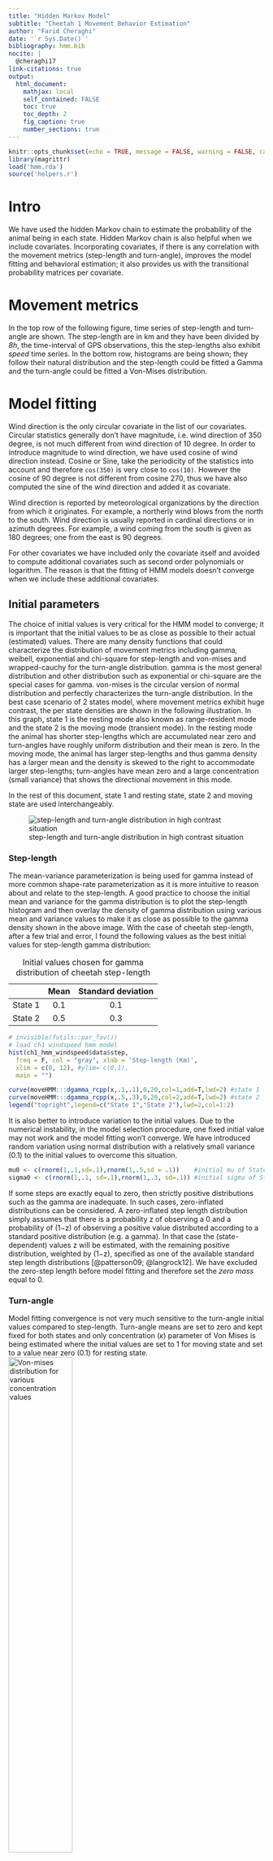 ```yaml
---
title: "Hidden Markov Model"
subtitle: "Cheetah 1 Movement Behavior Estimation"
author: "Farid Cheraghi"
date: '`r Sys.Date()`'
bibliography: hmm.bib
nocite: |
  @cheraghi17
link-citations: true
output:
  html_document:
    mathjax: local
    self_contained: FALSE
    toc: true
    toc_depth: 2
    fig_caption: true
    number_sections: true
---
```


```r
knitr::opts_chunk$set(echo = TRUE, message = FALSE, warning = FALSE, cache=TRUE, fig.align="center")
library(magrittr)
load('hmm.rda')
source('helpers.r')
```

# Intro

We have used the hidden Markov chain to estimate the probability of the animal being in each state. Hidden Markov chain is also helpful when we include covariates. Incorporating covariates, if there is any correlation with the movement metrics (step-length and turn-angle), improves the model fitting and behavioral estimation; it also provides us with the transitional probability matrices per covariate.

# Movement metrics

In the top row of the following figure, time series of step-length and turn-angle are shown. The step-length are in km and they have been divided by *8h*, the time-interval of GPS observations, this the step-lengths also exhibit *speed* time series. In the bottom row, histograms are being shown; they follow their natural distribution and the step-length could be fitted a Gamma and the turn-angle could be fitted a Von-Mises distribution. 

# Model fitting

Wind direction is the only circular covariate in the list of our covariates. Circular statistics generally don't have magnitude, i.e. wind direction of 350 degree, is not much different from wind direction of 10 degree. In order to introduce magnitude to wind direction, we have used cosine of wind direction instead. Cosine or Sine, take the periodicity of the statistics into account and therefore `cos(350)` is very close to `cos(10)`. However the cosine of 90 degree is not different from cosine 270, thus we have also computed the sine of the wind direction and added it as covariate.

Wind direction is reported by meteorological organizations by the direction from which it originates. For example, a northerly wind blows from the north to the south. Wind direction is usually reported in cardinal directions or in azimuth degrees. For example, a wind coming from the south is given as 180 degrees; one from the east is 90 degrees.

For other covariates we have included only the covariate itself and avoided to compute additional covariates such as second order polynomials or logarithm. The reason is that the fitting of HMM models doesn't converge when we include these additional covariates. 

## Initial parameters

The choice of initial values is very critical for the HMM model to converge; it is important that the initial values to be as close as possible to their actual (estimated) values. There are many density functions that could characterize the distribution of movement metrics including gamma, weibell, exponential and chi-square for step-length and von-mises and wrapped-cauchy for the turn-angle distribution. gamma is the most general distribution and other distribution such as exponential or chi-square are the special cases for gamma. von-mises is the circular version of normal distribution and perfectly characterizes the turn-angle distribution. In the best case scenario of 2 states model, where movement metrics exhibit huge contrast, the per state densities are shown in the following illustration. In this graph, state 1 is the resting mode also known as range-resident mode and the state 2 is the moving mode (transient mode). In the resting mode the animal has shorter step-lengths which are accumulated near zero and turn-angles have roughly uniform distribution and their mean is zero. In the moving mode, the animal has larger step-lengths and thus gamma density has a larger mean and the density is skewed to the right to accommodate larger step-lengths; turn-angles have mean zero and a large concentration (small variance) that shows the directional movement in this mode.

In the rest of this document, state 1 and resting state, state 2 and moving state are used interchangeably.

![step-length and turn-angle distribution in high contrast situation](movehmm1.png)

### Step-length

The mean-variance parameterization is being used for gamma instead of more common shape-rate parameterization as it is more intuitive to reason about and relate to the step-length. A good practice to choose the initial mean and variance for the gamma distribution is to plot the step-length histogram and then overlay the density of gamma distribution using various mean and variance values to make it as close as possible to the gamma density shown in the above image. With the case of cheetah step-length, after a few trial and error, I found the following values as the best initial values for step-length gamma distribution:

: Initial values chosen for gamma distribution of cheetah step-length

|           | Mean   | Standard deviation |
| :-------: | :----: | :--------:         |
| State 1   | 0.1    | 0.1                |
| State 2   | 0.5    | 0.3                |

```r
# invisible(futils::par_fav())
# load ch1 windspeed hmm model
hist(ch1_hmm_windspeed$data$step,
  freq = F, col = "gray", xlab = 'Step-length (Km)',
  xlim = c(0, 12), #ylim= c(0,1),
  main = "")

curve(moveHMM:::dgamma_rcpp(x,.1,.1),0,20,col=1,add=T,lwd=2) #state 1
curve(moveHMM:::dgamma_rcpp(x,.5,.3),0,20,col=2,add=T,lwd=2) #state 2
legend("topright",legend=c("State 1","State 2"),lwd=2,col=1:2)
```
It is also better to introduce variation to the initial values. Due to the numerical instability, in the model selection procedure, one fixed initial value may not work and the model fitting won't converge. We have introduced random variation using normal distribution with a relatively small variance (0.1) to the initial values to overcome this situation.

```r
mu0 <- c(rnorm(1,.1,sd=.1),rnorm(1,.5,sd = .1))    #initial mu of State 1, State 2
sigma0 <- c(rnorm(1,.1, sd=.1),rnorm(1,.3, sd=.1)) #initial sigma of State 1, State 2
```
If some steps are exactly equal to zero, then strictly positive distributions such as the gamma are inadequate. In such cases, zero-inflated distributions can be considered. A zero-inflated step length distribution simply assumes that there is a probability z of observing a 0 and a probability of (1−z) of observing a positive value distributed according to a standard positive distribution (e.g. a gamma). In that case the (state-dependent) values z will be estimated, with the remaining positive distribution, weighted by (1−z), specified as one of the available standard step length distributions [@patterson09; @langrock12]. We have excluded the zero-step length before model fitting and therefore set the *zero mass* equal to 0.

### Turn-angle

Model fitting convergence is not very much sensitive to the turn-angle initial values compared to step-length.
Turn-angle means are set to zero and kept fixed for both states and only concentration ($\kappa$) parameter of Von Mises is being estimated where the initial values are set to 1 for moving state and set to a value near zero (0.1) for resting state.\
![Von-mises distribution for various concentration values](von-mises.png){width=50%}

## Additional terms

We have computed additional terms to undertake a thorough model selection procedure. Individual covariates (12) along with their square root , logarithm, cosine of angle variables ("wind direction") and 2nd order polynomials are added as additional covariates. All possible interactions of the main effects are also used in the model fitting process. To avoid further complexity, we have assumed the relation is linear and additive. For example, we have models of this type:

$${\beta _0} + {\beta _1}\cos (wind\_direction) + {\beta _2}height + {\beta _3}heigh{t^2} + {\beta _5}temperature . elevation$$

: List of additional covariates computed from main effects

Main Effects|Square Root|Logarithm|Angle Cosine|Polynomials|Interaction|Sum
---|---|---|---|---|---|---
12|12|12|2|24|12|74

So we have 74 covariates that we have to build our model on. Definitely, the best automatic approach would be "best subset selection" that takes every possible combination of covariates and compares the models performance, i.e. using AIC values. However, for $n=74$, $2^n = 1.9 \times {10^{22}}$ models will be computed which is not reasonable. Instead we have opted for the "forward step wise selection" which will not find the best possible model, rather a parsimonious model close to the best model. forward step wise selection procedure reduces the number of models to be evaluated to about $n^2 = 5476$, which can be done using a modern computer in a fair amount of time.

## Forward step-wise selection

We have implemented the "forward step wise selection" to select the best set of covariates. The pseudo-code is as the following algorithm:

| Forward step wise selection (FSWS) algorithm [@james13]|
| :---------------------------------------------------------------------------------------------------- |
| 1. Let $M_0$ denote the null model, which contains no   predictors.                                   |
| 2. For $k=0,...,p-1$:                                                                                 |
| i) Consider all $p-k$ models that augment   the predictors in $M_k$ with one additional predictor.    |
| ii) Choose the best among these $p-k$ models, and call it $M_{k+1}$.                                |
| Here best is defined as having highest likelihood (MLE) value.                                      |
| 3. Select a single best model from among $M_0,...,M_p AIC$.                                         |

## Result

The result of FSWS leads to a few models that outperform the null model. The best model, in terms of AIC values, is the model with `~wind_speed + city_dist` covariates. The `~1` is the null model without any covariate in the following table. The third column in this table is the agreement of the states estimated using Viterbi algorithm against the null model states estimation. 

:AIC values of models that outperform null model

Name|AIC|State-agreement
---|---|---
~wind_speed+city_dist|980.56|0.93
~wind_speed|981.41|0.97
~wind_speed+elevation+city_dist|981.79|0.92
~wind_speed+elevation|982.89|0.97
~1|986.64|1.00

## Goodness of fit

Pseudo-residuals are suitable to check the goodness of fit for time series model like hidden Markov chain. The pseudo-residuals (PR) of the step-lengths and turn-angles could be computed from output of hidden Markov model. On the other hand, Jarque-bera test statistics, tests the null of normality for x (step-length and turn-angle). Running the test on the PR of the best model (`~wind_speed + city_dist`), shows that the PR of step-length violates the normality assumption (p-value = 0.03662) within 95% confidence interval and thus is not a good model. By choosing the next available model in terms of AIC and computing the Jarque-bera statistics, we see the step-length p-value (0.05093) is not significant within 95% confidence interval. So we choose this simple model with only wind speed covariate as our best model.

```r
# jarque bera test for noramlity of step-length and turn-angle pseudo residuals
ch1_hmm_windspeed %>%
moveHMM::pseudoRes() %$%
  list(
    step = tseries::jarque.bera.test(stepRes[complete.cases(stepRes)]),
    angleRes = tseries::jarque.bera.test(angleRes[complete.cases(angleRes)])
  )
```

```r
moveHMM::plotPR(ch1_hmm_windspeed)
```

## Coeficient 95% Confidence Intervals

The 95% confidence interval of the coefficients shows that the effect of wind speed is only significant in the transitions from state 1 to state 2 or 1. The coefficients are estimated only for **1 > 2** and **2 > 1**. The coefficients for **1 > 1** could be computed from the coefficients of **1 > 2** and the coefficients for **2 > 2** could be computed from coefficients of **2 > 1**. They follow this simple formula:

$$\begin{array}{*{20}{c}}
{{P_{1 > 1}} = 1 - {P_{1 > 2}}}&{,}&{{P_{2 > 2}} = 1 - {P_{2 > 1}}}
\end{array}$$

```r
hmm_plot_CI(ch1_hmm_windspeed)
```

The wind speed only affects the probabilities from the resting state. Animals that are resting are more likely to stay resting when the wind is high, and likewise less likely to start moving when the wind is high. However it is interesting that there is no significant (or even suggestive) effect of wind speed on animals that are already moving. That may speak to the pre-eminence of their motivation to be moving (e.g. hunger, looking for food etc) despite conditions.

# Best model

The output of the model confirms that the initial parameters value have been selected wisely due to their closeness to the estimated values. The only regression coefficient for the transition probabilities that is robust and could be interpreted is the wind speed for transition from state 2 to state 1 or 2. The negative values implies that the probability of switching from moving to resting state decreases as wind speed increases. Likewise, the probability of staying in moving state (2) increases as the wind speed increases.

```r
print(ch1_hmm_windspeed)
```

## Model plot
Histogram of step lengths with fitted distributions (top-left), histogram of turning angles with fitted distributions (top-right), transition probabilities as functions of wind_speed (bottom-left), and map of decoded track for the cheetah (bottom-right) are shown below:

```r
plot(ch1_hmm_windspeed, ask=FALSE)
```

## States plot

In the following illustration the estimated probability of being in each state is shown. The actual states (1,2) could be computed using two approaches:

1. Viterbi: Reconstructs the most probable states sequence, using the Viterbi algorithm [@zucchini09]. The result of Viterbi is shown in the top row of the following illustration.
2. Conditional statement: In this method, if the probability of being in state 1 is more than a threshold i.e. 0.5, then the animal is in state 1.

```r
# states
moveHMM::plotStates(ch1_hmm_windspeed, ask=FALSE)
```

# Reference

